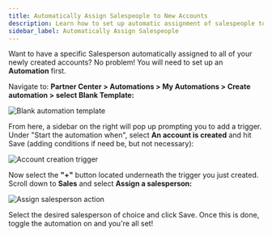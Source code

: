 ```yaml
---
title: Automatically Assign Salespeople to New Accounts
description: Learn how to set up automatic assignment of salespeople to newly created accounts using Automations.
sidebar_label: Automatically Assign Salespeople
---
```


Want to have a specific Salesperson automatically assigned to all of your newly created accounts? No problem! You will need to set up an **Automation** first.

Navigate to: **Partner Center > Automations > My Automations > Create automation > select Blank Template:**

![Blank automation template](/img/automations/my-automations/auto-assign-salesperson-blank-template.jpg)

From here, a sidebar on the right will pop up prompting you to add a trigger. Under "Start the automation when", select **An account is created** and hit Save (adding conditions if need be, but not necessary):

![Account creation trigger](/img/automations/my-automations/auto-assign-salesperson-trigger.jpg)

Now select the **"+"** button located underneath the trigger you just created. Scroll down to **Sales** and select **Assign a salesperson:**

![Assign salesperson action](/img/automations/my-automations/auto-assign-salesperson-action.jpg)

Select the desired salesperson of choice and click Save. Once this is done, toggle the automation on and you're all set!